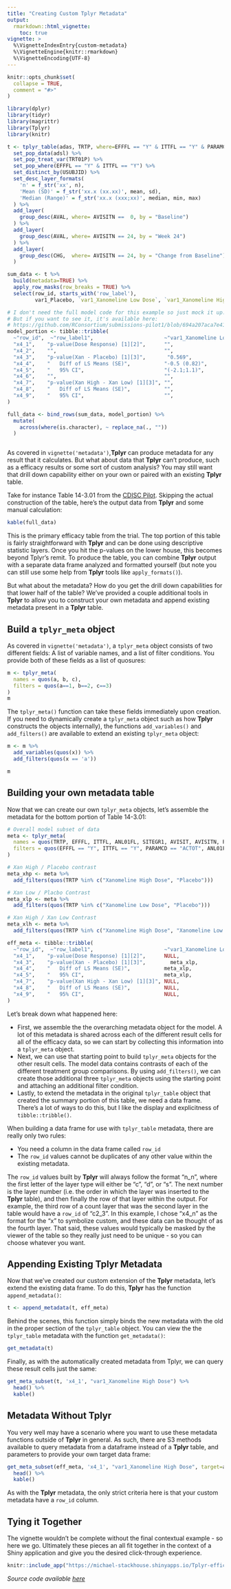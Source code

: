 ```yaml
---
title: "Creating Custom Tplyr Metadata"
output: 
  rmarkdown::html_vignette:
    toc: true
vignette: >
  %\VignetteIndexEntry{custom-metadata}
  %\VignetteEngine{knitr::rmarkdown}
  %\VignetteEncoding{UTF-8}
---
```


```r
knitr::opts_chunk$set(
  collapse = TRUE,
  comment = "#>"
)
```

```r
library(dplyr)
library(tidyr)
library(magrittr)
library(Tplyr)
library(knitr)
```

```r

t <- tplyr_table(adas, TRTP, where=EFFFL == "Y" & ITTFL == "Y" & PARAMCD == "ACTOT" & ANL01FL == "Y") %>% 
  set_pop_data(adsl) %>% 
  set_pop_treat_var(TRT01P) %>% 
  set_pop_where(EFFFL == "Y" & ITTFL == "Y") %>% 
  set_distinct_by(USUBJID) %>% 
  set_desc_layer_formats(
    'n' = f_str('xx', n),
    'Mean (SD)' = f_str('xx.x (xx.xx)', mean, sd),
    'Median (Range)' = f_str('xx.x (xxx;xx)', median, min, max)
  ) %>% 
  add_layer(
    group_desc(AVAL, where= AVISITN ==  0, by = "Baseline")
  ) %>% 
  add_layer(
    group_desc(AVAL, where= AVISITN == 24, by = "Week 24")
  ) %>% 
  add_layer(
    group_desc(CHG,  where= AVISITN == 24, by = "Change from Baseline")
  )

sum_data <- t %>% 
  build(metadata=TRUE) %>% 
  apply_row_masks(row_breaks = TRUE) %>% 
  select(row_id, starts_with('row_label'), 
         var1_Placebo, `var1_Xanomeline Low Dose`, `var1_Xanomeline High Dose`)

# I don't need the full model code for this example so just mock it up. 
# But if you want to see it, it's available here:
# https://github.com/RConsortium/submissions-pilot1/blob/694a207aca7e419513ffe16f6f5873526da1bdcb/R/eff_models.R#L17
model_portion <- tibble::tribble(
  ~"row_id",  ~"row_label1",                       ~"var1_Xanomeline Low Dose", ~"var1_Xanomeline High Dose",
  "x4_1",    "p-value(Dose Response) [1][2]",      "",                          "0.245",
  "x4_2",    "",                                   "",                          "",
  "x4_3",    "p-value(Xan - Placebo) [1][3]",	    "0.569",    	               "0.233",
  "x4_4",    "   Diff of LS Means (SE)",           "-0.5 (0.82)",               "-1.0 (0.84)",
  "x4_5",    "   95% CI",                          "(-2.1;1.1)",                "(-2.7;0.7)",
  "x4_6",    "",                                   "",                          "",
  "x4_7",    "p-value(Xan High - Xan Low) [1][3]", "",                          "0.520",
  "x4_8",    "   Diff of LS Means (SE)",           "",                          "-0.5 (0.84)",
  "x4_9",    "   95% CI",                          "",                          "(-2.2;1.1)"
)

full_data <- bind_rows(sum_data, model_portion) %>% 
  mutate(
    across(where(is.character), ~ replace_na(., ""))
  )



```

As covered in `vignette('metadata')`,**Tplyr** can produce metadata for any result that it calculates. But what about data that **Tplyr** can't produce, such as a efficacy results or some sort of custom analysis? You may still want that drill down capability either on your own or paired with an existing **Tplyr** table.

Take for instance Table 14-3.01 from the [CDISC Pilot](https://github.com/atorus-research/CDISC_pilot_replication). Skipping the actual construction of the table, here's the output data from **Tplyr** and some manual calculation:

```r
kable(full_data)
```

This is the primary efficacy table from the trial. The top portion of this table is fairly straightforward with **Tplyr** and can be done using descriptive statistic layers. Once you hit the p-values on the lower house, this becomes beyond Tplyr's remit. To produce the table, you can combine **Tplyr** output with a separate data frame analyzed and formatted yourself (but note you can still use some help from **Tplyr** tools like `apply_formats()`). 

But what about the metadata? How do you get the drill down capabilities for that lower half of the table? We've provided a couple additional tools in **Tplyr** to allow you to construct your own metadata and append existing metadata present in a **Tplyr** table.

## Build a `tplyr_meta` object

As covered in `vignette('metadata')`, a `tplyr_meta` object consists of two different fields: A list of variable names, and a list of filter conditions. You provide both of these fields as a list of quosures:

```r
m <- tplyr_meta(
  names = quos(a, b, c),
  filters = quos(a==1, b==2, c==3)
)
m
```

The `tplyr_meta()` function can take these fields immediately upon creation. If you need to dynamically create a `tplyr_meta` object such as how **Tplyr** constructs the objects internally), the functions `add_variables()` and `add_filters()` are available to extend an existing `tplyr_meta` object:

```r
m <- m %>% 
  add_variables(quos(x)) %>% 
  add_filters(quos(x == 'a'))

m
```

## Building your own metadata table

Now that we can create our own `tplyr_meta` objects, let's assemble the metadata for the bottom portion of Table 14-3.01:

```r
# Overall model subset of data
meta <- tplyr_meta(
  names = quos(TRTP, EFFFL, ITTFL, ANL01FL, SITEGR1, AVISIT, AVISITN, PARAMCD, AVAL, BASE, CHG),
  filters = quos(EFFFL == "Y", ITTFL == "Y", PARAMCD == "ACTOT", ANL01FL == "Y", AVISITN == 24)
)

# Xan High / Placebo contrast
meta_xhp <- meta %>% 
  add_filters(quos(TRTP %in% c("Xanomeline High Dose", "Placebo")))

# Xan Low / Placbo Contrast
meta_xlp <- meta %>% 
  add_filters(quos(TRTP %in% c("Xanomeline Low Dose", "Placebo")))

# Xan High / Xan Low Contrast
meta_xlh <- meta %>% 
  add_filters(quos(TRTP %in% c("Xanomeline High Dose", "Xanomeline Low Dose")))

eff_meta <- tibble::tribble(
  ~"row_id",  ~"row_label1",                       ~"var1_Xanomeline Low Dose", ~"var1_Xanomeline High Dose",
  "x4_1",    "p-value(Dose Response) [1][2]",      NULL,                        meta,
  "x4_3",    "p-value(Xan - Placebo) [1][3]",	     meta_xlp,    	              meta_xhp,
  "x4_4",    "   Diff of LS Means (SE)",           meta_xlp,                    meta_xhp,
  "x4_5",    "   95% CI",                          meta_xlp,                    meta_xhp,
  "x4_7",    "p-value(Xan High - Xan Low) [1][3]", NULL,                        meta_xlh,
  "x4_8",    "   Diff of LS Means (SE)",           NULL,                        meta_xlh,
  "x4_9",    "   95% CI",                          NULL,                        meta_xlh
)
```

Let's break down what happened here:

- First, we assemble the the overarching metadata object for the model. A lot of this metadata is shared across each of the different result cells for all of the efficacy data, so we can start by collecting this information into a `tplyr_meta` object.
- Next, we can use that starting point to build `tplyr_meta` objects for the other result cells. The model data contains contrasts of each of the different treatment group comparisons. By using `add_filters()`, we can create those additional three `tplyr_meta` objects using the starting point and attaching an additional filter condition.
- Lastly, to extend the metadata in the original `tplyr_table` object that created the summary portion of this table, we need a data frame. There's a lot of ways to do this, but I like the display and explicitness of `tibble::tribble()`.

When building a data frame for use with `tplyr_table` metadata, there are really only two rules:

- You need a column in the data frame called `row_id`
- The `row_id` values cannot be duplicates of any other value within the existing metadata.

The `row_id` values built by **Tplyr** will always follow the format "<first letter of layer type>n_n", where the first letter of the layer type will either be "c", "d", or "s". The next number is the layer number (i.e. the order in which the layer was inserted to the **Tplyr** table), and then finally the row of that layer within the output. For example, the third row of a count layer that was the second layer in the table would have a `row_id` of "c2_3". In this example, I chose "x4_n" as the format for the "x" to symbolize custom, and these data can be thought of as the fourth layer. That said, these values would typically be masked by the viewer of the table so they really just need to be unique - so you can choose whatever you want.

## Appending Existing **Tplyr** Metadata 

Now that we've created our custom extension of the **Tplyr** metadata, let's extend the existing data frame. To do this, **Tplyr** has the function `append_metadata()`:

```r
t <- append_metadata(t, eff_meta)
```

Behind the scenes, this function simply binds the new metadata with the old in the proper section of the `tplyr_table` object. You can view the the `tplyr_table` metadata with the function `get_metadata()`:

```r
get_metadata(t)
```

Finally, as with the automatically created metadata from Tplyr, we can query these result cells just the same:

```r
get_meta_subset(t, 'x4_1', "var1_Xanomeline High Dose") %>% 
  head() %>% 
  kable()
```

## Metadata Without Tplyr

You very well may have a scenario where you want to use these metadata functions outside of **Tplyr** in general. As such, there are S3 methods available to query metadata from a dataframe instead of a **Tplyr** table, and parameters to provide your own target data frame:

```r
get_meta_subset(eff_meta, 'x4_1', "var1_Xanomeline High Dose", target=adas) %>% 
  head() %>% 
  kable()
```

As with the **Tplyr** metadata, the only strict criteria here is that your custom metadata have a `row_id` column.

## Tying it Together

The vignette wouldn't be complete without the final contextual example - so here we go. Ultimately these pieces an all fit together in the context of a Shiny application and give you the desired click-through experience.

```r
knitr::include_app("https://michael-stackhouse.shinyapps.io/Tplyr-efficacy-shiny-demo", height = "900px")
```

_Source code available [here](https://github.com/atorus-research/Tplyr-efficacy-shiny-demo)_
